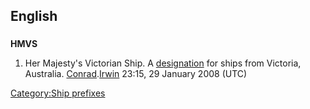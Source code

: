 {{wikipedia|Her Majesty's Victorian Ship}}
==English==
==={{initialism}}===
'''HMVS'''
#{{obsolete}} Her Majesty's Victorian Ship. A [[designation]] for ships from Victoria, Australia. [[User:Conrad.Irwin|Conrad]].[[User_talk:Conrad.Irwin|Irwin]] 23:15, 29 January 2008 (UTC)

[[Category:Ship prefixes]]